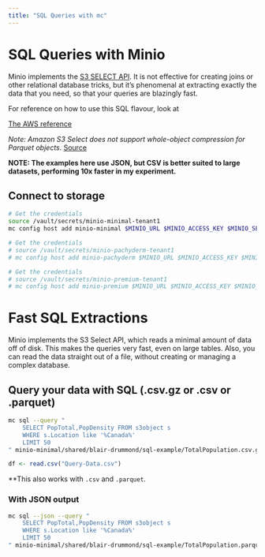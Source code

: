 ```yaml
---
title: "SQL Queries with mc"
---
```


# SQL Queries with Minio

Minio implements the [S3 SELECT API](https://docs.min.io/docs/minio-select-api-quickstart-guide.html). It is not effective for creating joins or other relational database tricks, but it's phenomenal at extracting exactly the data that you need, so that your queries are blazingly fast. 


For reference on how to use this SQL flavour, look at

[The AWS reference](https://docs.aws.amazon.com/AmazonS3/latest/dev/s3-glacier-select-sql-reference-select.html)

*Note: Amazon S3 Select does not support whole-object compression for Parquet objects.*
[Source](https://boto3.amazonaws.com/v1/documentation/api/latest/reference/services/s3.html#S3.Client.select_object_content)

**NOTE: The examples here use JSON, but CSV is better suited to large datasets, performing 10x faster in my experiment.**


## Connect to storage

```sh
# Get the credentials
source /vault/secrets/minio-minimal-tenant1
mc config host add minio-minimal $MINIO_URL $MINIO_ACCESS_KEY $MINIO_SECRET_KEY

# Get the credentials
# source /vault/secrets/minio-pachyderm-tenant1
# mc config host add minio-pachyderm $MINIO_URL $MINIO_ACCESS_KEY $MINIO_SECRET_KEY

# Get the credentials
# source /vault/secrets/minio-premium-tenant1
# mc config host add minio-premium $MINIO_URL $MINIO_ACCESS_KEY $MINIO_SECRET_KEY
```

# Fast SQL Extractions

Minio implements the S3 Select API, which reads a minimal amount of data off of disk. This makes the queries very fast, even on large tables. Also, you can read the data straight out of a file, without creating or managing a complex database.


## Query your data with SQL (.csv.gz or .csv or .parquet)

```sh
mc sql --query "
    SELECT PopTotal,PopDensity FROM s3object s 
    WHERE s.Location like '%Canada%' 
    LIMIT 50
" minio-minimal/shared/blair-drummond/sql-example/TotalPopulation.csv.gz > Query-Data.csv
```

```r
df <- read.csv("Query-Data.csv")
```

**This also works with `.csv` and `.parquet`.

### With JSON output

```sh
mc sql --json --query "
    SELECT PopTotal,PopDensity FROM s3object s 
    WHERE s.Location like '%Canada%' 
    LIMIT 50
" minio-minimal/shared/blair-drummond/sql-example/TotalPopulation.parquet
```

